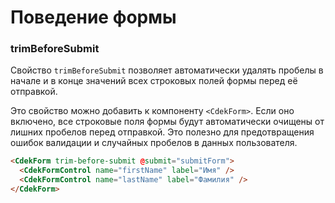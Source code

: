 
<Meta title="Form/Behavior" />

# Поведение формы


### trimBeforeSubmit

Свойство `trimBeforeSubmit` позволяет автоматически удалять пробелы в начале и в конце значений всех строковых полей формы перед её отправкой.

Это свойство можно добавить к компоненту `<CdekForm>`. Если оно включено, все строковые поля формы будут автоматически очищены от лишних пробелов перед отправкой. Это полезно для предотвращения ошибок валидации и случайных пробелов в данных пользователя.

<Story id="form-cdekform--primary-trimmed" />

```html dark
<CdekForm trim-before-submit @submit="submitForm">
  <CdekFormControl name="firstName" label="Имя" />
  <CdekFormControl name="lastName" label="Фамилия" />
</CdekForm>
```